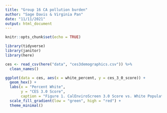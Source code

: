 ```yaml
---
title: "Group 16 CA pollution burden"
author: "Sage Davis & Virginia Pan"
date: "11/11/2021"
output: html_document
---
```


```r
knitr::opts_chunk$set(echo = TRUE)

library(tidyverse)
library(janitor)
library(here)
```

```r

ces <- read_csv(here("data", "ces3demographics.csv")) %>% 
  clean_names()
```

```r
ggplot(data = ces, aes(x = white_percent, y = ces_3_0_score)) +
  geom_hex() +
  labs(x = "Percent White",
       y = "CES 3.0 Score", 
       caption = "Figure 1. CalEnviroScreen 3.0 Score vs. White Population Percentage") +
  scale_fill_gradient(low = "green", high = "red") + 
  theme_minimal()

```


